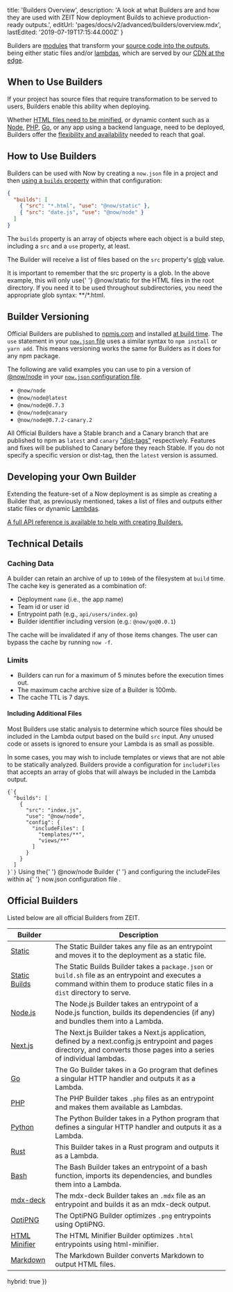 
  title: 'Builders Overview',
  description:
    'A look at what Builders are and how they are used with ZEIT Now deployment Builds to achieve production-ready outputs.',
  editUrl: 'pages/docs/v2/advanced/builders/overview.mdx',
  lastEdited: '2019-07-19T17:15:44.000Z'
}

Builders are [modules](https://zeit.co/docs/v2/deployments/builders/developer-guide/) that transform your [source code into the outputs](/docs/v2/deployments/builds#sources-and-outputs), being either static files and/or [lambdas](https://zeit.co/docs/v2/deployments/concepts/lambdas/), which are served by our [CDN at the edge](https://zeit.co/docs/v2/advanced/domains/cdn/).

## When to Use Builders

If your project has source files that require transformation to be served to users, Builders enable this ability when deploying.

Whether [HTML files need to be minified](/docs/v2/deployments/official-builders/html-minifier-now-html-minifier), or dynamic content such as a [Node](/docs/v2/deployments/official-builders/node-js-now-node), [PHP](/docs/v2/deployments/official-builders/php-now-php), [Go](/docs/v2/deployments/official-builders/go-now-go), or any app using a backend language, need to be deployed, Builders offer the [flexibility and availability](/docs/v2/deployments/builders/developer-guide) needed to reach that goal.

## How to Use Builders

Builders can be used with Now by creating a `now.json` file in a project and then [using a `builds` property](/docs/v2/deployments/builds) within that configuration:

```json
{
  "builds": [
    { "src": "*.html", "use": "@now/static" },
    { "src": "date.js", "use": "@now/node" }
  ]
}
```

The `builds` property is an array of objects where each object is a build step, including a `src` and a `use` property, at least.

The Builder will receive a list of files based on the `src` property's [glob](<https://en.wikipedia.org/wiki/Glob_(programming)>) value.

<Note>
  It is important to remember that the <InlineCode>src</InlineCode> property is
  a glob. In the above example, this will only use{' '}
  <InlineCode>@now/static</InlineCode> for the HTML files in the root directory.
  If you need it to be used throughout subdirectories, you need the appropriate
  glob syntax: <InlineCode>**/*.html</InlineCode>.
</Note>

## Builder Versioning

Official Builders are published to [npmjs.com](https://npmjs.com) and installed [at build time](/docs/v2/deployments/concepts/lifecycle/#builds-lifecycle). The `use` statement in your [`now.json` file](/docs/v2/deployments/configuration) uses a similar syntax to `npm install` or `yarn add`. This means versioning works the same for Builders as it does for any npm package.

The following are valid examples you can use to pin a version of [@now/node](https://www.npmjs.com/package/@now/node?activeTab=versions) in your [`now.json` configuration file](/docs/v2/deployments/configuration/#builds).

- `@now/node`
- `@now/node@latest`
- `@now/node@0.7.3`
- `@now/node@canary`
- `@now/node@0.7.2-canary.2`

All Official Builders have a Stable branch and a Canary branch that are published to npm as `latest` and `canary` ["dist-tags"](https://docs.npmjs.com/adding-dist-tags-to-packages) respectively. Features and fixes will be published to Canary before they reach Stable. If you do not specify a specific version or dist-tag, then the `latest` version is assumed.

## Developing your Own Builder

Extending the feature-set of a Now deployment is as simple as creating a Builder that, as previously mentioned, takes a list of files and outputs either static files or dynamic [Lambdas](/docs/v2/deployments/concepts/lambdas).

[A full API reference is available to help with creating Builders.](/docs/v2/deployments/builders/developer-guide)

## Technical Details

### Caching Data

A builder can retain an archive of up to `100mb` of the filesystem at `build` time. The cache key is generated as a combination of:

- Deployment `name` (i.e., the app name)
- Team id or user id
- Entrypoint path (e.g., `api/users/index.go`)
- Builder identifier including version (e.g.: `@now/go@0.0.1`)

The cache will be invalidated if any of those items changes. The user can bypass the cache by running `now -f`.

### Limits

- Builders can run for a maximum of 5 minutes before the execution times out.
- The maximum cache archive size of a Builder is 100mb.
- The cache TTL is 7 days.

#### Including Additional Files

Most Builders use static analysis to determine which source files should be included in the Lambda output based on the build `src` input. Any unused code or assets is ignored to ensure your Lambda is as small as possible.

In some cases, you may wish to include templates or views that are not able to be statically analyzed. Builders provide a configuration for `includeFiles` that accepts an array of globs that will always be included in the Lambda output.

<Example>
  <Code lang="json">{`{
  "builds": [
    {
      "src": "index.js",
      "use": "@now/node",
      "config": {
        "includeFiles": [
          "templates/**",
          "views/**"
        ]
      }
    }
  ]
}`}</Code>
  <Caption>
    Using the{' '}
    <GenericLink href="/docs/v2/deployments/official-builders/node-js-now-node/">
      @now/node Builder
    </GenericLink>{' '}
    and configuring the <InlineCode>includeFiles</InlineCode> within a{' '}
    <GenericLink href="/docs/v2/deployments/configuration#builds">
      now.json configuration file
    </GenericLink>
    .
  </Caption>
</Example>

## Official Builders

Listed below are all official Builders from ZEIT.

| Builder                                                                                 | Description                                                                                                                                                                     |
| --------------------------------------------------------------------------------------- | ------------------------------------------------------------------------------------------------------------------------------------------------------------------------------- |
| [Static](/docs/v2/deployments/official-builders/static-now-static)                      | The Static Builder takes any file as an entrypoint and moves it to the deployment as a static file.                                                                             |
| [Static Builds](/docs/v2/deployments/official-builders/static-build-now-static-build)   | The Static Builds Builder takes a `package.json` or `build.sh` file as an entrypoint and executes a command within them to produce static files in a `dist` directory to serve. |
| [Node.js](/docs/v2/deployments/official-builders/node-js-now-node)                      | The Node.js Builder takes an entrypoint of a Node.js function, builds its dependencies (if any) and bundles them into a Lambda.                                                 |
| [Next.js](/docs/v2/deployments/official-builders/next-js-now-next)                      | The Next.js Builder takes a Next.js application, defined by a next.config.js entrypoint and pages directory, and converts those pages into a series of individual lambdas.      |
| [Go](/docs/v2/deployments/official-builders/go-now-go)                                  | The Go Builder takes in a Go program that defines a singular HTTP handler and outputs it as a Lambda.                                                                           |
| [PHP](/docs/v2/deployments/official-builders/php-now-php)                               | The PHP Builder takes `.php` files as an entrypoint and makes them available as Lambdas.                                                                                        |
| [Python](/docs/v2/deployments/official-builders/python-now-python)                      | The Python Builder takes in a Python program that defines a singular HTTP handler and outputs it as a Lambda.                                                                   |
| [Rust](/docs/v2/deployments/official-builders/now-rust)                                 | This Builder takes in a Rust program and outputs it as a Lambda.                                                                                                                |
| [Bash](/docs/v2/deployments/official-builders/bash-now-bash)                            | The Bash Builder takes an entrypoint of a bash function, imports its dependencies, and bundles them into a Lambda.                                                              |
| [mdx-deck](/docs/v2/deployments/official-builders/mdx-deck-now-mdx-deck)                | The mdx-deck Builder takes an `.mdx` file as an entrypoint and builds it as an mdx-deck output.                                                                                 |
| [OptiPNG](/docs/v2/deployments/official-builders/optipng-now-optipng)                   | The OptiPNG Builder optimizes `.png` entrypoints using OptiPNG.                                                                                                                 |
| [HTML Minifier](/docs/v2/deployments/official-builders/html-minifier-now-html-minifier) | The HTML Minifier Builder optimizes `.html` entrypoints using html-minifier.                                                                                                    |
| [Markdown](/docs/v2/deployments/official-builders/markdown-now-md)                      | The Markdown Builder converts Markdown to output HTML files.                                                                                                                    |

  hybrid: true
})
